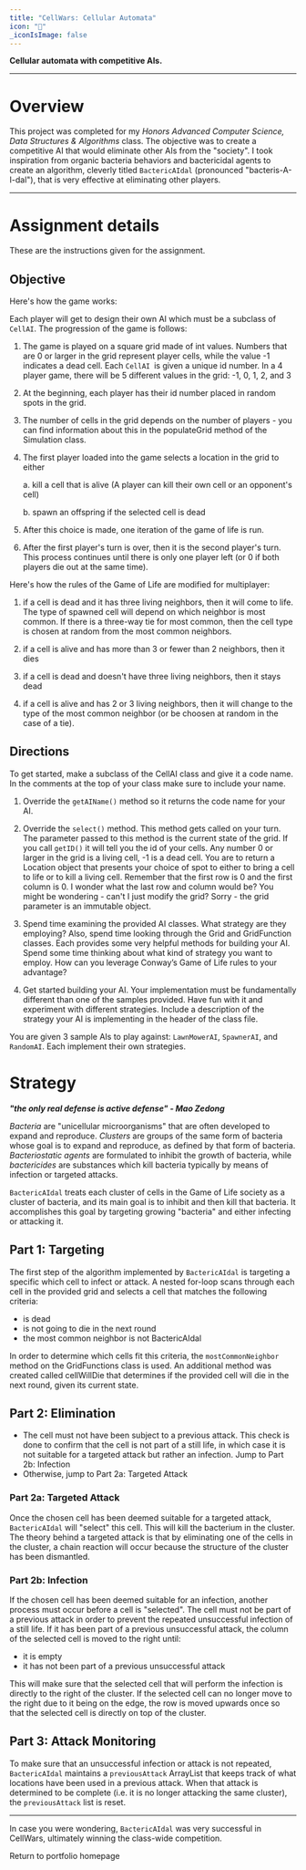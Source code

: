 ```yaml
---
title: "CellWars: Cellular Automata"
icon: "🧫"
_iconIsImage: false
---
```


<Callout icon="🦠" bgColor="emerald" textColor="emerald">

**Cellular automata with competitive AIs.**

</Callout>

---

<TableOfContents />

# Overview

This project was completed for my *Honors Advanced Computer Science, Data Structures & Algorithms* class. The objective was to create a competitive AI that would eliminate other AIs from the "society". I took inspiration from organic bacteria behaviors and bactericidal agents to create an algorithm, cleverly titled `BactericAIdal` (pronounced "bacteris-A-I-dal"), that is very effective at eliminating other players.

---

# Assignment details

These are the instructions given for the assignment.

## Objective

Here's how the game works:

Each player will get to design their own AI which must be a subclass of `CellAI`. The progression of the game is follows:

1. The game is played on a square grid made of int values.  Numbers that are 0 or larger in the grid represent player cells, while the value -1 indicates a dead cell.  Each `CellAI `is given a unique id number.  In a 4 player game, there will be 5 different values in the grid: -1, 0, 1, 2, and 3

2. At the beginning, each player has their id number placed in random spots in the grid.

3. The number of cells in the grid depends on the number of players - you can find information about this in the populateGrid method of the Simulation class.

4. The first player loaded into the game selects a location in the grid to either
 
    a. kill a cell that is alive (A player can kill their own cell or an opponent's cell)
    
    b. spawn an offspring if the selected cell is dead 

5. After this choice is made, one iteration of the game of life is run.

6. After the first player's turn is over, then it is the second player's turn.  This process continues until there is only one player left (or 0 if both players die out at the same time).

Here's how the rules of the Game of Life are modified for multiplayer:

1.  if a cell is dead and it has three living neighbors, then it will come to life.  The type of spawned cell will depend on which neighbor is most common.  If there is a three-way tie for most common, then the cell type is chosen at random from the most common neighbors.

2. if a cell is alive and has more than 3 or fewer than 2 neighbors, then it dies

3. if a cell is dead and doesn't have three living neighbors, then it stays dead

4. if a cell is alive and has 2 or 3 living neighbors, then it will change to the type of the most common neighbor (or be choosen at random in the case of a tie).


## Directions
To get started, make a subclass of the CellAI class and give it a code name. 
In the comments at the top of your class make sure to include your name. 

1. Override the `getAIName()` method so it returns the code name for your AI.  

2. Override the `select()` method.  This method gets called on your turn.  The parameter passed to this method is the current state of the grid.  If you call `getID()` it will tell you the id of your cells.  Any number 0 or larger in the grid is a living cell, -1 is a dead cell.  You are to return a Location object that presents your choice of spot to either to bring a cell to life or to kill a living cell. Remember that the first row is 0 and the first column is 0.  I wonder what the last row and column would be?  You might be wondering - can't I just modify the grid?  Sorry - the grid parameter is an immutable object.

3. Spend time examining the provided AI classes. What strategy are they employing? Also, spend time looking through the Grid and GridFunction classes. Each provides some very helpful methods for building your AI. Spend some time thinking about what kind of strategy you want to employ. How can you leverage Conway’s Game of Life rules to your advantage? 

4. Get started building your AI. Your implementation must be fundamentally different than one of the samples provided. Have fun with it and experiment with different strategies. Include a 
description of the strategy your AI is implementing in the header of the class file.

You are given 3 sample AIs to play against: `LawnMowerAI`, `SpawnerAI`, and `RandomAI`. Each implement their own strategies.

# Strategy
_**"the only real defense is active defense" - Mao Zedong**_

*Bacteria* are "unicellular microorganisms" that are often developed to expand and reproduce. *Clusters* are groups of the same form of bacteria whose goal is to expand and reproduce, as defined by that form of bacteria. *Bacteriostatic agents* are formulated to inhibit the growth of bacteria, while *bactericides* are substances which kill bacteria typically by means of infection or targeted attacks.

`BactericAIdal` treats each cluster of cells in the Game of Life society as a cluster of bacteria, and its main goal is to inhibit and then kill that bacteria. It accomplishes this goal by targeting growing "bacteria" and either infecting or attacking it.

## Part 1: Targeting
The first step of the algorithm implemented by `BactericAIdal` is targeting a specific which cell to infect or attack. A nested for-loop scans through each cell in the provided grid and selects a cell that matches the following criteria:

- is dead
- is not going to die in the next round
- the most common neighbor is not BactericAIdal

In order to determine which cells fit this criteria, the `mostCommonNeighbor` method on the GridFunctions class is used. An additional method was created called cellWillDie that determines if the provided cell will die in the next round, given its current state.

## Part 2: Elimination
- The cell must not have been subject to a previous attack. This check is done to confirm that the cell is not part of a still life, in which case it is not suitable for a targeted attack but rather an infection. Jump to Part 2b: Infection
- Otherwise, jump to Part 2a: Targeted Attack

### Part 2a: Targeted Attack
Once the chosen cell has been deemed suitable for a targeted attack, `BactericAIdal` will "select" this cell. This will kill the bacterium in the cluster. The theory behind a targeted attack is that by eliminating one of the cells in the cluster, a chain reaction will occur because the structure of the cluster has been dismantled.

### Part 2b: Infection
If the chosen cell has been deemed suitable for an infection, another process must occur before a cell is "selected". The cell must not be part of a previous attack in order to prevent the repeated unsuccessful infection of a still life. If it has been part of a previous unsuccessful attack, the column of the selected cell is moved to the right until:
- it is empty
- it has not been part of a previous unsuccessful attack

This will make sure that the selected cell that will perform the infection is directly to the right of the cluster. If the selected cell can no longer move to the right due to it being on the edge, the row is moved upwards once so that the selected cell is directly on top of the cluster.

## Part 3: Attack Monitoring
To make sure that an unsuccessful infection or attack is not repeated, `BactericAIdal` maintains a `previousAttack` ArrayList that keeps track of what locations have been used in a previous attack. When that attack is determined to be complete (i.e. it is no longer attacking the same cluster), the `previousAttack` list is reset.

---

<Callout icon="✅" bgColor="emerald">

In case you were wondering, `BactericAIdal` was very successful in CellWars, ultimately winning the class-wide competition.

</Callout>

<p />

<PageLink icon="🔙" to="/">

Return to portfolio homepage

</PageLink>